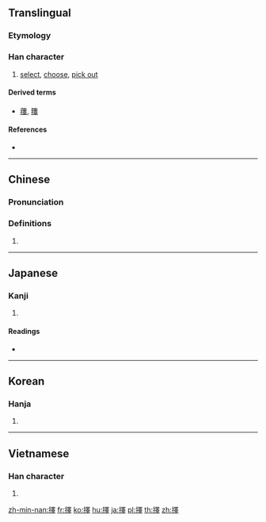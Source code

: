 ==Translingual==
{{Han simplified forms|擇|択|择}}

===Etymology===
{{Han compound|手|睪|c1=s|c2=p|t1=hand|ls=psc}}

===Han character===
{{Han char|rn=64|rad=手|as=13|sn=16|four=56041|canj=QWLJ|ids=⿰扌睪}}

# [[select]], [[choose]], [[pick out]]

====Derived terms====
* [[蘀]], [[籜]]

====References====
* {{Han ref|kx=0458.050|dkj=12796|dj=0806.220|hdz=31969.040|uh=64C7|ud=25799|bh=BEDC|bd=48860}}

----

==Chinese==
{{zh-forms|s=择}}

===Pronunciation===
{{zh-pron
|m=zé
|c=zaak6
|h=pfs=tho̍k
|md=
|mn=
|w=
|mc=y
|oc=y
|cat=
}}

===Definitions===
{{zh-hanzi}}

# {{rfdef|lang=zh}}

----

==Japanese==

===Kanji===
{{ja-kanji|grade=|rs=手13|style=ky|shin=択}}

# {{defn|lang=ja|sort=手13}}

====Readings====
* {{ja-readings|on=[[たく]] (taku), [[えき]] (eki)|kun=[[えらぶ]] (erabu), [[やぶれる]] (yabureru)}}

----

==Korean==

===Hanja===
{{ko-hanja|hangeul=택|eumhun=|rv=taek|mr=t'aek|y=thayk}}

# {{defn|lang=ko|sort=手13}}

----

==Vietnamese==

===Han character===
{{vi-hantu|[[trạch]]|rs=手13}}

# {{defn|lang=vi|sort=手13}}

[[zh-min-nan:擇]]
[[fr:擇]]
[[ko:擇]]
[[hu:擇]]
[[ja:擇]]
[[pl:擇]]
[[th:擇]]
[[zh:擇]]